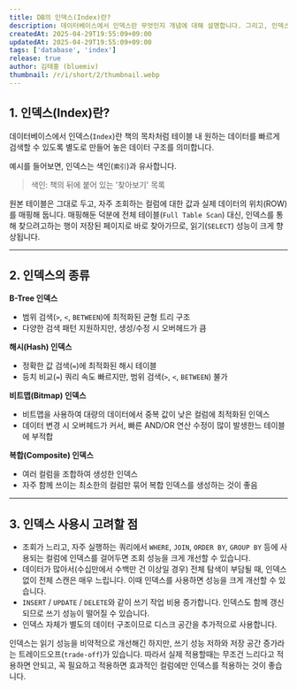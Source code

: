 ```yaml
---
title: DB의 인덱스(Index)란?
description: 데이터베이스에서 인덱스란 무엇인지 개념에 대해 설명합니다. 그리고, 인덱스의 종류와 장단점에 대해 설명합니다.
createdAt: 2025-04-29T19:55:09+09:00
updatedAt: 2025-04-29T19:55:09+09:00
tags: ['database', 'index']
release: true
author: 김태홍 (bluemiv)
thumbnail: /r/i/short/2/thumbnail.webp
---
```


## 1. 인덱스(Index)란?

데이터베이스에서 인덱스(`Index`)란 책의 목차처럼 테이블 내 원하는 데이터를 빠르게 검색할 수 있도록 별도로 만들어 놓은 데이터 구조를 의미합니다.

예시를 들어보면, 인덱스는 색인(`索引`)과 유사합니다.

> 색인: 책의 뒤에 붙어 있는 '찾아보기' 목록

원본 테이블은 그대로 두고, 자주 조회하는 컬럼에 대한 값과 실제 데이터의 위치(ROW)를 매핑해 둡니다. 매핑해둔 덕분에 전체 테이블(`Full Table Scan`) 대신, 인덱스를 통해 찾으려고하는 행이 저장된 페이지로 바로 찾아가므로, 읽기(`SELECT`) 성능이 크게 향상됩니다.

---

## 2. 인덱스의 종류

**B-Tree 인덱스**

- 범위 검색(`>`, `<`, `BETWEEN`)에 최적화된 균형 트리 구조
- 다양한 검색 패턴 지원하지만, 생성/수정 시 오버헤드가 큼

**해시(Hash) 인덱스**

- 정확한 값 검색(`=`)에 최적화된 해시 테이블
- 등치 비교(`=`) 쿼리 속도 빠르지만, 범위 검색(`>`, `<`, `BETWEEN`) 불가

**비트맵(Bitmap) 인덱스**

- 비트맵을 사용하여 대량의 데이터에서 중복 값이 낮은 컬럼에 최적화된 인덱스
- 데이터 변경 시 오버헤드가 커서, 빠른 AND/OR 연산 수정이 많이 발생한느 테이블에 부적합

**복합(Composite) 인덱스**

- 여러 컬럼을 조합하여 생성한 인덱스
- 자주 함께 쓰이는 최소한의 컬럼만 묶어 복합 인덱스를 생성하는 것이 좋음

---

## 3. 인덱스 사용시 고려할 점

- 조회가 느리고, 자주 실행하는 쿼리에서 `WHERE`, `JOIN`, `ORDER BY`, `GROUP BY` 등에 사용되는 컬럼에 인덱스를 걸어두면 조회 성능을 크게 개선할 수 있습니다.
- 데이터가 많아서(수십만에서 수백만 건 이상일 경우) 전체 탐색이 부담될 때, 인덱스 없이 전체 스캔은 매우 느립니다. 이때 인덱스를 사용하면 성능을 크게 개선할 수 있습니다.
- `INSERT` / `UPDATE` / `DELETE`와 같이 쓰기 작업 비용 증가합니다. 인덱스도 함께 갱신되므로 쓰기 성능이 떨어질 수 있습니다.
- 인덱스 자체가 별도의 데이터 구조이므로 디스크 공간을 추가적으로 사용합니다.

인덱스는 읽기 성능을 비약적으로 개선해긴 하지만, 쓰기 성능 저하와 저장 공간 증가라는 트레이드오프(`trade-off`)가 있습니다.
따라서 실제 적용할때는 무조건 느리다고 적용하면 안되고, 꼭 필요하고 적용하면 효과적인 컬럼에만 인덱스를 적용하는 것이 좋습니다.








